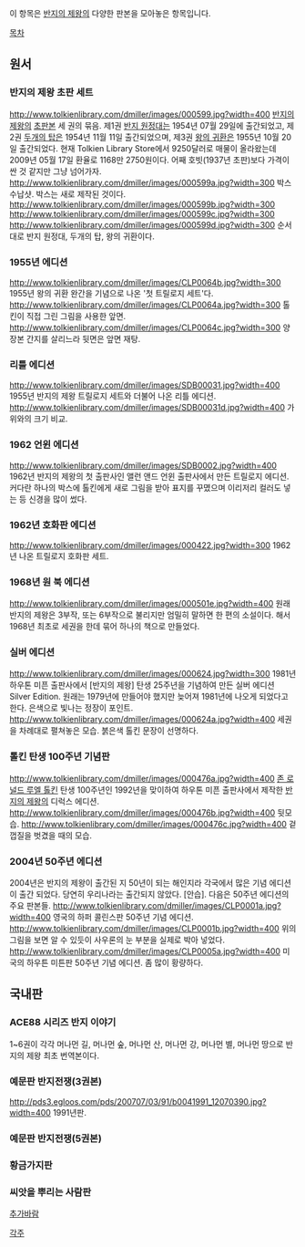 이 항목은 [[반지의 제왕]]의 다양한 판본을 모아놓은 항목입니다.

[[목차]]
== 원서 ==
=== 반지의 제왕 초판 세트 ===
http://www.tolkienlibrary.com/dmiller/images/000599.jpg?width=400
[[반지의 제왕]]의 [[초판본]] 세 권의 묶음. 제1권 [[반지 원정대]]는 1954년 07월 29일에 출간되었고, 제2권 [[두개의 탑]]은 1954년 11월 11일 출간되었으며, 제3권 [[왕의 귀환]]은 1955년 10월 20일 출간되었다.  현재 Tolkien Library Store에서 9250달러로 매물이 올라왔는데 2009년 05월 17일 환율로 1168만 2750원이다. 어째 호빗(1937년 초판)보다 가격이 싼 것 같지만 그냥 넘어가자.
http://www.tolkienlibrary.com/dmiller/images/000599a.jpg?width=300
박스 수납샷. 박스는 새로 제작된 것이다.
http://www.tolkienlibrary.com/dmiller/images/000599b.jpg?width=300
http://www.tolkienlibrary.com/dmiller/images/000599c.jpg?width=300
http://www.tolkienlibrary.com/dmiller/images/000599d.jpg?width=300
순서대로 반지 원정대, 두개의 탑, 왕의 귀환이다.
=== 1955년 에디션 ===
http://www.tolkienlibrary.com/dmiller/images/CLP0064b.jpg?width=300
1955년 왕의 귀환 완간을 기념으로 나온 '첫 트릴로지 세트'다. 
http://www.tolkienlibrary.com/dmiller/images/CLP0064a.jpg?width=300
톨킨이 직접 그린 그림을 사용한 앞면.
http://www.tolkienlibrary.com/dmiller/images/CLP0064c.jpg?width=300
양장본 간지를 살리느라 뒷면은 앞면 재탕.
=== 리틀 에디션 ===
http://www.tolkienlibrary.com/dmiller/images/SDB00031.jpg?width=400
1955년 반지의 제왕 트릴로지 세트와 더불어 나온 리틀 에디션.
http://www.tolkienlibrary.com/dmiller/images/SDB00031d.jpg?width=400
가위와의 크기 비교.
=== 1962 언윈 에디션 ===
http://www.tolkienlibrary.com/dmiller/images/SDB0002.jpg?width=400
1962년 반지의 제왕의 첫 출판사인 앨런 앤드 언윈 출판사에서 만든 트릴로지 에디션. 커다란 하나의 박스에 톨킨에게 새로 그림을 받아 표지를 꾸몄으며 이리저리 컬러도 넣는 등 신경을 많이 썼다.
=== 1962년 호화판 에디션 ===
http://www.tolkienlibrary.com/dmiller/images/000422.jpg?width=300
1962년 나온 트릴로지 호화판 세트. 
=== 1968년 원 북 에디션 ===
http://www.tolkienlibrary.com/dmiller/images/000501e.jpg?width=400
원래 반지의 제왕은 3부작, 또는 6부작으로 불리지만 엄밀히 말하면 한 편의 소설이다. 해서 1968년 최초로 세권을 한데 묶어 하나의 책으로 만들었다. 
=== 실버 에디션 ===
http://www.tolkienlibrary.com/dmiller/images/000624.jpg?width=300
1981년 하우톤 미픈 출판사에서 [반지의 제왕] 탄생 25주년을 기념하여 만든 실버 에디션 Silver Edition. 원래는 1979년에 만들어야 했지만 늦어져 1981년에 나오게 되었다고 한다. 은색으로 빛나는 정장이 포인트.
http://www.tolkienlibrary.com/dmiller/images/000624a.jpg?width=400
세권을 차례대로 펼쳐놓은 모습. 붉은색 톨킨 문장이 선명하다.  
=== 톨킨 탄생 100주년 기념판 ===
http://www.tolkienlibrary.com/dmiller/images/000476a.jpg?width=400
[[존 로널드 루엘 톨킨]] 탄생 100주년인 1992년을 맞이하여 하우톤 미픈 출판사에서 제작한 [[반지의 제왕]]의 디럭스 에디션.
http://www.tolkienlibrary.com/dmiller/images/000476b.jpg?width=400
뒷모습.
http://www.tolkienlibrary.com/dmiller/images/000476c.jpg?width=400
겉껍질을 벗겼을 때의 모습.
=== 2004년 50주년 에디션 ===
2004년은 반지의 제왕이 출간된 지 50년이 되는 해인지라 각국에서 많은 기념 에디션이 출간 되었다. 당연히 우리나라는 출간되지 않았다. [안습]. 다음은 50주년 에디션의 주요 판본들.
http://www.tolkienlibrary.com/dmiller/images/CLP0001a.jpg?width=400
영국의 하퍼 콜린스판 50주년 기념 에디션. 
http://www.tolkienlibrary.com/dmiller/images/CLP0001b.jpg?width=400
위의 그림을 보면 알 수 있듯이 사우론의 눈 부분을 실제로 박아 넣었다.
http://www.tolkienlibrary.com/dmiller/images/CLP0005a.jpg?width=400
미국의 하우튼 미튼판 50주년 기념 에디션. 좀 많이 황량하다.

== 국내판 ==
=== ACE88 시리즈 반지 이야기 ===
1~6권이 각각 머나먼 길, 머나먼 숲, 머나먼 산, 머나먼 강, 머나먼 별, 머나먼 땅으로 반지의 제왕 최초 번역본이다.

=== 예문판 반지전쟁(3권본) ===
http://pds3.egloos.com/pds/200707/03/91/b0041991_12070390.jpg?width=400
1991년판.

=== 예문판 반지전쟁(5권본) ===

=== 황금가지판 ===

=== 씨앗을 뿌리는 사람판 ===

[[추가바람]]

[[각주]]
